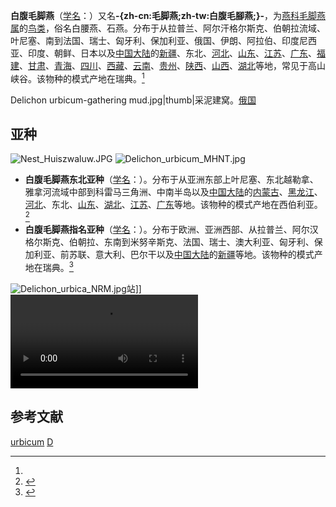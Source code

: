 {{noteTA
|T=zh-cn:白腹毛脚燕; zh-tw:毛腳燕; 
|1=zh-cn:白腹毛脚燕; zh-tw:毛腳燕; 
}}
{{Speciesbox 
| genus = Delichon
| species = urbicum
| status = LC
| status_system = iucn3.1
| status_ref = <ref name=BirdLife>{{cite web |  title =Northern House-martin - BirdLife Species Factsheet |  publisher =BirdLife International |  url =http://www.birdlife.org/datazone/species/index.html?action=SpcHTMDetails.asp&sid=7150&m=0 |  accessdate =2007-11-15 |  archive-date =2011-08-20 |  archive-url =https://www.webcitation.org/614Rh9Xbn?url=http://www.birdlife.org/datazone/speciesfactsheet.php?id=7150 |  dead-url =no }}</ref>
| image = Mehlschwalbe Delichon urbicum.jpg 
| image_caption = [[File:Common_House_Martin_(Delichon_urbica)_(W_DELICHON_URBICA_R3_C3).ogg|thumb]], 英國]]
| authority = ([[卡尔·林奈|Linnaeus]], 1758)<ref name='id2561'>{{cite web| url =http://www.bioinfo.cn/db05/BjdwSpecies.php?action=view&id=2561| title =白腹毛脚燕| work =《中国动物物种编目数据库》| publisher =中国科学院微生物研究所| author =中国科学院动物研究所| accessdate =2009-04-04| deadurl =yes| archiveurl =https://web.archive.org/web/20160305091617/http://www.bioinfo.cn/db05/BjdwSpecies.php?action=view&id=2561| archivedate =2016-03-05}}</ref><ref name= Sangster>Sangster, George; Collinson, J. Martin; Helbig, Andreas J; Knox, Alan G; Parkin, David T. (2004) "[http://www.bou.org.uk/blchanges031218.pdf Taxonomic recommendations for British birds: second report] {{Wayback|url=http://www.bou.org.uk/blchanges031218.pdf |date=20120301180323 }}" ''Ibis'' (2004), '''146''', pp153–157</ref>
| range_map = Delichon urbicum.png
| range_map_width = 250px
| range_map_caption = 毛脚燕分布范围 {{leftlegend|#e0cf01|繁殖区|outline=gray}}{{leftlegend|#0080ff|越冬区|outline=gray}}
| synonyms = ''Hirundo urbica'' Linnaeus, 1758
}}

'''白腹毛脚燕'''（[[学名|学名]]：{{lang|la|''Delichon urbicum''}}）又名'''-{zh-cn:毛脚燕;zh-tw:白腹毛腳燕;}-'''，为[[燕科|燕科]][[毛脚燕属|毛脚燕属]]的[[鸟类|鸟类]]，俗名白腰燕、石燕。分布于从拉普兰、阿尔汗格尔斯克、伯朝拉流域、叶尼塞、南到法国、瑞士、匈牙利、保加利亚、俄国、伊朗、阿拉伯、印度尼西亚、印度、朝鲜、日本以及[[中国大陆|中国大陆]]的[[新疆|新疆]]、东北、[[河北|河北]]、[[山东|山东]]、[[江苏|江苏]]、[[广东|广东]]、[[福建|福建]]、[[甘肃|甘肃]]、[[青海|青海]]、[[四川|四川]]、[[西藏|西藏]]、[[云南|云南]]、[[贵州|贵州]]、[[陕西|陕西]]、[[山西|山西]]、[[湖北|湖北]]等地，常见于高山峡谷。该物种的模式产地在瑞典。<ref name='id2561'/>
<gallery mode=packed>
Delichon urbicum-gathering mud.jpg|thumb|采泥建窝。[[俄罗斯|俄国]]
</gallery>

== 亚种 ==
[[File:Nest_Huiszwaluw.JPG|thumb]]
[[File:Delichon_urbicum_MHNT.jpg|thumb]]
* '''白腹毛脚燕东北亚种'''（[[学名|学名]]：{{lang|la|''Delichon urbicum lagopodum''}}）。分布于从亚洲东部上叶尼塞、东北越勒拿、雅拿河流域中部到科雷马三角洲、中南半岛以及[[中国大陆|中国大陆]]的[[内蒙古|内蒙古]]、[[黑龙江|黑龙江]]、[[河北|河北]]、东北、[[山东|山东]]、[[湖北|湖北]]、[[江苏|江苏]]、[[广东|广东]]等地。该物种的模式产地在西伯利亚。<ref name='id2562'>{{cite web| url =http://www.bioinfo.cn/db05/BjdwSpecies.php?action=view&id=2562| title =白腹毛脚燕东北亚种| work =《中国动物物种编目数据库》| publisher =中国科学院微生物研究所| author =中国科学院动物研究所| accessdate =2009-04-04| deadurl =yes| archiveurl =https://web.archive.org/web/20160305025140/http://www.bioinfo.cn/db05/BjdwSpecies.php?action=view&id=2562| archivedate =2016-03-05}}</ref>
* '''白腹毛脚燕指名亚种'''（[[学名|学名]]：{{lang|la|''Delichon urbicum urbicum''}}）。分布于欧洲、亚洲西部、从拉普兰、阿尔汉格尔斯克、伯朝拉、东南到米努辛斯克、法国、瑞士、澳大利亚、匈牙利、保加利亚、前苏联、意大利、巴尔干以及[[中国大陆|中国大陆]]的[[新疆|新疆]]等地。该物种的模式产地在瑞典。<ref name='id2563'>{{cite web| url =http://www.bioinfo.cn/db05/BjdwSpecies.php?action=view&id=2563| title =白腹毛脚燕指名亚种| work =《中国动物物种编目数据库》| publisher =中国科学院微生物研究所| author =中国科学院动物研究所| accessdate =2009-04-04| deadurl =yes| archiveurl =https://web.archive.org/web/20160305073626/http://www.bioinfo.cn/db05/BjdwSpecies.php?action=view&id=2563| archivedate =2016-03-05}}</ref>

[[File:Delichon_urbica_NRM.jpg|thumb]]站]]
[[File:Huiszwaluw_zittend_op_schapenhek-4961660.webm|left]]
== 参考文献 ==
{{reflist}}

{{Authority control}}
{{Taxonbar|from=Q26055}}

[[Category:毛脚燕属|urbicum]]
[[Category:1758年描述的鳥類|D]]